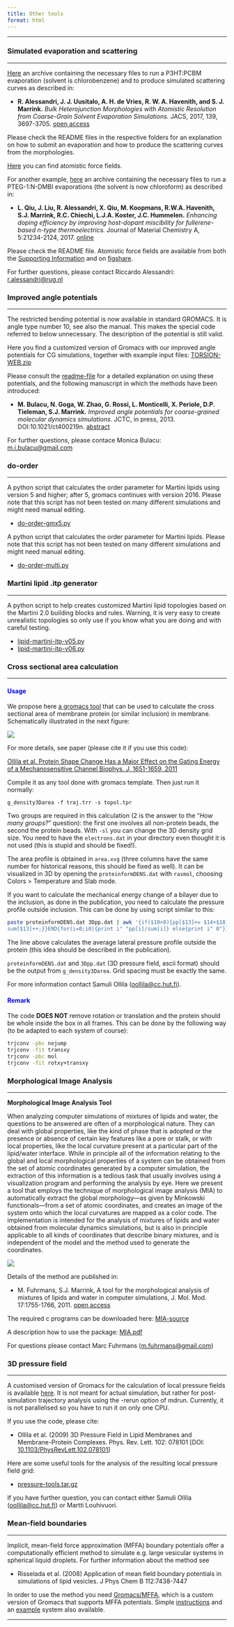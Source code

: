 ```yaml
---
title: Other tools
format: html
---
```

<hr>

### Simulated evaporation and scattering
<hr>

[Here](https://martiniff-library.s3.ca-central-1.amazonaws.com/1_Downloads/tools/other_tools/morphology_suppfile.zip) an archive containing the necessary files to run a P3HT:PCBM evaporation (solvent is chlorobenzene) and to produce simulated scattering curves as described in:

- **R. Alessandri, J. J. Uusitalo, A. H. de Vries, R. W. A. Havenith, and S. J. Marrink.** *Bulk Heterojunction Morphologies with Atomistic Resolution from Coarse-Grain Solvent Evaporation Simulations.* JACS, 2017, 139, 3697-3705. [open access](http://pubs.acs.org/doi/abs/10.1021/jacs.6b11717)

Please check the README files in the respective folders for an explanation on how to submit an evaporation and how to produce the scattering curves from the morphologies.

[Here](https://figshare.com/articles/P3HT_and_PCBM_atomistic_force_fields/5051593) you can find atomistic force fields.

For another example, [here](https://martiniff-library.s3.ca-central-1.amazonaws.com/1_Downloads/tools/other_tools/evaporation.zip) an archive containing the necessary files to run a PTEG-1:N-DMBI evaporations (the solvent is now chloroform) as described in:

- **L. Qiu, J. Liu, R. Alessandri, X. Qiu, M. Koopmans, R.W.A. Havenith, S.J. Marrink, R.C. Chiechi, L.J.A. Koster, J.C. Hummelen.** *Enhancing doping efficiency by improving host-dopant miscibility for fullerene-based n-type thermoelectrics.* Journal of Material Chemistry A, 5:21234-2124, 2017. [online](http://pubs.rsc.org/en/content/articlelanding/2017/ta/c7ta06609k#!divAbstract)

Please check the README file. Atomistic force fields are available from both the [Supporting Information](http://dx.doi.org/10.1039/C7TA06609K) and on [figshare](https://figshare.com/articles/PTEG-1_PP_and_N-DMBI_atomistic_force_fields/5458144).

For further questions, please contact Riccardo Alessandri: [r.alessandri@rug.nl](mailto: r.alessandri@rug.nl)

### Improved angle potentials
<hr>

The restricted bending potential is now available in standard GROMACS. It is angle type number 10, see also the manual. This makes the special code referred to below unnecessary. The description of the potential is still valid.

Here you find a customized version of Gromacs with our improved angle potentials for CG simulations, together with example input files: [TORSION-WEB.zip](https://martiniff-library.s3.ca-central-1.amazonaws.com/1_Downloads/tools/other_tools/TORSION_WEB.zip)

Please consult the [readme-file](https://martiniff-library.s3.ca-central-1.amazonaws.com/1_Downloads/tools/other_tools/ReadMe.pdf) for a detailed explanation on using these potentials, and the following manuscript in which the methods have been introduced:

- **M. Bulacu, N. Goga, W. Zhao, G. Rossi, L. Monticelli, X. Periole, D.P. Tieleman, S.J. Marrink.** *Improved angle potentials for coarse-grained molecular dynamics simulations.* JCTC, in press, 2013. DOI:10.1021/ct400219n. [abstract](http://pubs.acs.org/doi/abs/10.1021/ct400219n)

For further questions, please contace Monica Bulacu: [m.i.bulacu@gmail.com](mailto: m.i.bulacu@gmail.com)

### do-order
<hr>

A python script that calculates the order parameter for Martini lipids using version 5 and higher; after 5, gromacs continues with version 2016. Please note that this script has not been tested on many different simulations and might need manual editing.

- [do-order-gmx5.py](https://martiniff-library.s3.ca-central-1.amazonaws.com/1_Downloads/tools/other_tools/do-order-gmx5.py)

A python script that calculates the order parameter for Martini lipids. Please note that this script has not been tested on many different simulations and might need manual editing.

- [do-order-multi.py](https://martiniff-library.s3.ca-central-1.amazonaws.com/1_Downloads/tools/other_tools/do-order-multi.py)

### Martini lipid .itp generator
<hr>

A python script to help creates customized Martini lipid topologies based on the Martini 2.0 building blocks and rules. Warning, it is very easy to create unrealistic topologies so only use if you know what you are doing and with careful testing.

- [lipid-martini-itp-v05.py](https://martiniff-library.s3.ca-central-1.amazonaws.com/1_Downloads/tools/other_tools/lipid-martini-itp-v05.py)
- [lipid-martini-itp-v06.py](https://martiniff-library.s3.ca-central-1.amazonaws.com/1_Downloads/tools/other_tools/lipid-martini-itp-v06.py)

### Cross sectional area calculation
<hr>

#### <span style="color:blue"> **Usage** </span>
We propose here [a gromacs tool](https://martiniff-library.s3.ca-central-1.amazonaws.com/1_Downloads/tools/other_tools/cross-sectional-area.tar) that can be used to calculate the cross sectional area of membrane protein (or similar inclusion) in membrane. Schematically illustrated in the next figure:

![](cross_sectional_area.jpg)

For more details, see paper (please cite it if you use this code):

[Ollila et al. Protein Shape Change Has a Major Effect on the Gating Energy of a Mechanosensitive Channel Biophys. J, 1651-1659, 2011](http://www.sciencedirect.com/science/article/pii/S0006349511002451)

Compile it as any tool done with gromacs template. Then just run it normally:

`g_density3Darea -f traj.trr -s topol.tpr`

Two groups are required in this calculation (2 is the answer to the "*How many groups?*" question): the first one involves all non-protein beads, the second the protein beads. With `-sl` you can change the 3D density grid size. You need to have the `electrons.dat` in your directory even thought it is not used (this is stupid and should be fixed!).

The area profile is obtained in `area.xvg` (three columns have the same number for historical reasons, this should be fixed as well). It can be visualized in 3D by opening the `proteinformDENS.dat` with `rasmol`, choosing Colors > Temperature and Slab mode.

If you want to calculate the mechanical energy change of a bilayer due to the inclusion, as done in the publication, you need to calculate the pressure profile outside inclusion. This can be done by using script similar to this:

``` bash
paste proteinformDENS.dat 3Dpp.dat | awk '{if($10>0){pp[$13]+= $14+$18)/2; 
sum[$13]++;}}END{for(i=0;i0){print i" "pp[i]/sum[i]} else{print i" 0"}}}' > test.dat
```

The line above calculates the average lateral pressure profile outside the protein (this idea should be described in the publication).

`proteinformDENS.dat` and `3Dpp.dat` (3D pressure field, ascii format) should be the output from `g_density3Darea`. Grid spacing must be exactly the same.

For more information contact Samuli Ollila ([oollila@cc.hut.fi](mailto: oollila@cc.hut.fi)).

#### <span style="color:blue"> **Remark** </span>
The code **DOES NOT** remove rotation or translation and the protein should be whole inside the box in all frames. This can be done by the following way (to be adapted to each system of course):

``` bash
trjconv -pbc nojump
trjconv -fit transxy
trjconv -pbc mol
trjconv -fit rotxy+transxy
```

### Morphological Image Analysis
<hr>

**Morphological Image Analysis Tool**

When analyzing computer simulations of mixtures of lipids and water, the questions to be answered are often of a morphological nature. They can deal with global properties, like the kind of phase that is adopted or the presence or absence of certain key features like a pore or stalk, or with local properties, like the local curvature present at a particular part of the lipid/water interface. While in principle all of the information relating to the global and local morphological properties of a system can be obtained from the set of atomic coordinates generated by a computer simulation, the extraction of this information is a tedious task that usually involves using a visualization program and performing the analysis by eye. Here we present a tool that employs the technique of morphological image analysis (MIA) to automatically extract the global morphology—as given by Minkowski functionals—from a set of atomic coordinates, and creates an image of the system onto which the local curvatures are mapped as a color code. The implementation is intended for the analysis of mixtures of lipids and water obtained from molecular dynamics simulations, but is also in principle applicable to all kinds of coordinates that describe binary mixtures, and is independent of the model and the method used to generate the coordinates.

![](minkowski.png)

Details of the method are published in:

- M. Fuhrmans, S.J. Marrink, A tool for the morphological analysis of mixtures of lipids and water in computer simulations, J. Mol. Mod. 17:1755-1766, 2011. [open access](http://www.springerlink.com/content/v0tj71wt86745001/)

The required c programs can be downloaded here: [MIA-source](https://martiniff-library.s3.ca-central-1.amazonaws.com/1_Downloads/tools/other_tools/MIA+Source.tar)

A description how to use the package: [MIA.pdf](https://martiniff-library.s3.ca-central-1.amazonaws.com/1_Downloads/tools/other_tools/mia.pdf)

For questions please contact Marc Fuhrmans ([m.fuhrmans@gmail.com](mailto: m.fuhrmans@gmail.com))

### 3D pressure field
<hr>

A customised version of Gromacs for the calculation of local pressure fields is available [here](http://www.lacan.upc.edu/LocalStressFromMD). It is not meant for actual simulation, but rather for post-simulation trajectory analysis using the -rerun option of mdrun. Currently, it is not parallelised so you have to run it on only one CPU.

If you use the code, please cite:

- Ollila et al. (2009) 3D Pressure Field in Lipid Membranes and Membrane-Protein Complexes. Phys. Rev. Lett. 102: 078101 [DOI: [10.1103/PhysRevLett.102.078101](http://dx.doi.org/10.1103/PhysRevLett.102.078101)]

Here are some useful tools for the analysis of the resulting local pressure field grid:

- [pressure-tools.tar.gz](https://martiniff-library.s3.ca-central-1.amazonaws.com/1_Downloads/tools/other_tools/pressure-tools.tar)

If you have further question, you can contact either Samuli Ollila ([oollila@cc.hut.fi](mailto: oollila@cc.hut.fi)) or Martti Louhivuori.

### Mean-field boundaries
<hr>

Implicit, mean-field force approximation (MFFA) boundary potentials offer a computationally efficient method to simulate e.g. large vesicular systems in spherical liquid droplets. For further information about the method see

- Risselada et al. (2008) Application of mean field boundary potentials in simulations of lipid vesicles. J Phys Chem B 112:7438-7447

In order to use the method you need [Gromacs/MFFA](https://martiniff-library.s3.ca-central-1.amazonaws.com/1_Downloads/tools/other_tools/mffa-4.0.5.tar), which is a custom version of Gromacs that supports MFFA potentials. Simple [instructions](mffa_instructions.html) and an [example](https://martiniff-library.s3.ca-central-1.amazonaws.com/1_Downloads/tools/other_tools/mffa-example.tar) system also available.

<hr>
